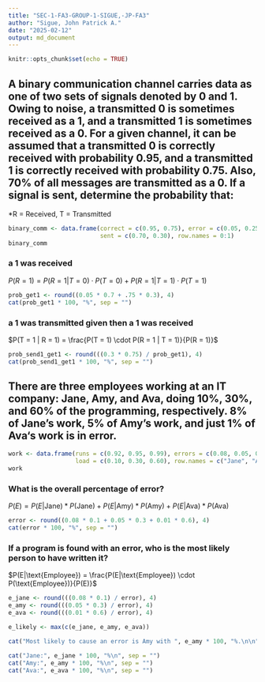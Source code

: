 ---
title: "SEC-1-FA3-GROUP-1-SIGUE,-JP-FA3"
author: "Sigue, John Patrick A."
date: "2025-02-12"
output: md_document
---

```{r setup, include=FALSE}
knitr::opts_chunk$set(echo = TRUE)
```

## A binary communication channel carries data as one of two sets of signals denoted by 0 and 1. Owing to noise, a transmitted 0 is sometimes received as a 1, and a transmitted 1 is sometimes received as a 0. For a given channel, it can be assumed that a transmitted 0 is correctly received with probability 0.95, and a transmitted 1 is correctly received with probability 0.75. Also, 70% of all messages are transmitted as a 0. If a signal is sent, determine the probability that:

\*R = Received, T = Transmitted

```{r}
binary_comm <- data.frame(correct = c(0.95, 0.75), error = c(0.05, 0.25),
                          sent = c(0.70, 0.30), row.names = 0:1)
binary_comm
```

### a 1 was received

$P(R = 1) = P(R = 1 | T = 0) \cdot P(T = 0) + P(R = 1 | T = 1) \cdot P(T = 1)$

```{r}
prob_get1 <- round((0.05 * 0.7 + .75 * 0.3), 4)
cat(prob_get1 * 100, "%", sep = "")
```

### a 1 was transmitted given then a 1 was received

$P(T = 1 | R = 1) = \frac{P(T = 1) \cdot P(R = 1 | T = 1)}{P(R = 1)}$

```{r}
prob_send1_get1 <- round(((0.3 * 0.75) / prob_get1), 4)
cat(prob_send1_get1 * 100, "%", sep = "")
```

## There are three employees working at an IT company: Jane, Amy, and Ava, doing 10%, 30%, and 60% of the programming, respectively. 8% of Jane’s work, 5% of Amy’s work, and just 1% of Ava‘s work is in error.

```{r}
work <- data.frame(runs = c(0.92, 0.95, 0.99), errors = c(0.08, 0.05, 0.01),
                   load = c(0.10, 0.30, 0.60), row.names = c("Jane", "Amy", "Ava"))
work
```

### What is the overall percentage of error?

$P(E) = P(E | \text{Jane}) * P(\text{Jane}) + P(E | \text{Amy}) * P(\text{Amy}) + P(E | \text{Ava}) * P(\text{Ava})$

```{r}
error <- round((0.08 * 0.1 + 0.05 * 0.3 + 0.01 * 0.6), 4)
cat(error * 100, "%", sep = "")
```

### If a program is found with an error, who is the most likely person to have written it?

$P(E|\text{Employee}) = \frac{P(E|\text{Employee}) \cdot P(\text{Employee})}{P(E)}$

```{r}
e_jane <- round(((0.08 * 0.1) / error), 4)
e_amy <- round(((0.05 * 0.3) / error), 4)
e_ava <- round(((0.01 * 0.6) / error), 4)

e_likely <- max(c(e_jane, e_amy, e_ava))

cat("Most likely to cause an error is Amy with ", e_amy * 100, "%.\n\n", sep = "")

cat("Jane:", e_jane * 100, "%\n", sep = "")
cat("Amy:", e_amy * 100, "%\n", sep = "")
cat("Ava:", e_ava * 100, "%\n", sep = "")
```
